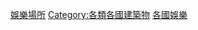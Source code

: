 {{Commons category|Entertainment venues by country}}
{{Categories by country|nocat}}

[[Category:娛樂場所|]]
[[Category:各類各國建築物|Category:各類各國建築物]]
[[Category:各國娛樂|]]